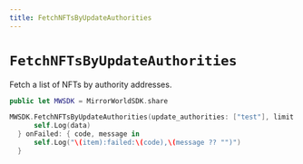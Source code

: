 ```yaml
---
title: FetchNFTsByUpdateAuthorities
---
```


# `FetchNFTsByUpdateAuthorities`

Fetch a list of NFTs by authority addresses.

```swift
public let MWSDK = MirrorWorldSDK.share

MWSDK.FetchNFTsByUpdateAuthorities(update_authorities: ["test"], limit: 10, offset: 0.1) { data in
      self.Log(data)
  } onFailed: { code, message in
      self.Log("\(item):failed:\(code),\(message ?? "")")
  }
```